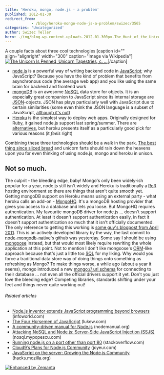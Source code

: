 ```yaml
---
title: 'Heroku, mongo, node.js - a problem'
published: 2012-01-30
redirect_from: 
            - /blog/heroku-mongo-node-js-a-problem/swizec/3565
categories: 'Uncategorized'
author: Swizec Teller
hero: ./img/blog-wp-content-uploads-2012-01-300px-The_Hunt_of_the_Unicorn_Tapestry_71.jpg
---
```

A couple facts about three cool technologies \[caption id="" align="alignright" width="300" caption="Image via Wikipedia"][![The Unicorn Is Penned, Unicorn Tapestries, c. ...](./img/blog-wp-content-uploads-2012-01-300px-The_Hunt_of_the_Unicorn_Tapestry_71.jpg "The Unicorn Is Penned, Unicorn Tapestries, c. ...")](http://en.wikipedia.org/wiki/File:The_Hunt_of_the_Unicorn_Tapestry_7.jpg)\[/caption]

- [node.js](http://nodejs.org/ "Node.js") is a powerful way of writing backend code in [JavaScript](http://en.wikipedia.org/wiki/JavaScript "JavaScript"); why JavaScript? Because you have the kind of problem that benefits from asynchronous code (the average web app) and you like using the same brain for backend and frontend work
- [mongoDB](http://www.mongodb.org/ "MongoDB") is an awesome [NoSQL](http://en.wikipedia.org/wiki/NoSQL "NoSQL") data store for objects. It is an especially great companion to JavaScript since its internal storage are [JSON](http://json.org/ "JSON")-objects. JSON has plays particularly well with JavaScript due to certain similarities (some even think the JSON language is a subset of JavaScript, [although it's not](http://timelessrepo.com/json-isnt-a-javascript-subset "JSON: The JavaScript subset that isn't"))
- [Heroku](http://www.heroku.com/ "Heroku") is the simplest way to deploy web apps. Originally designed for Ruby, it gained node.js support last spring/summer. There are [alternatives](http://www.joyent.com/), but heroku presents itself as a particularly good pick for various reasons (it _feels_ right)

Combining these three technologies should be a walk in the park. [The best thing since sliced bread](http://en.wikipedia.org/wiki/Sliced_bread "Sliced bread") and unicorn farts should rain down the heavens upon you for even thinking of using node.js, mongo and heroku in unison.

## Not so much.

The culprit - the bleeding edge, baby! Mongo's only been widely-ish popular for a year, node.js still isn't widely and Heroku is traditionally a [RoR](http://rubyonrails.org "Ruby on Rails") hosting environment so there are things that aren't quite smooth yet. Getting mongoDB support on Heroku means using an external party - what heroku calls an add-on - [MongoHQ](https://mongohq.com/home). It's a mongoDB hosting provider that gives you access to a database and lets you loose. But MongoHQ requires authentication. My favourite mongoDB driver for node.js ... doesn't support authentication. At least it doesn't support authentication easily, in fact it doesn't support authentication so much that it isn't officially documented. The only reference to getting this working is [some guy's blogpost from April 2011](http://j-query.blogspot.com/2011/04/mongohq-and-node.html). This is an actively developed library by the way, the last commit to [node-mongodb-native](https://github.com/christkv/node-mongodb-native)'s github was yesterday. Some say I should be using [mongoose](https://github.com/LearnBoost/mongoose) instead, but that would most likely require rewriting the whole application at this point. Not to mention I don't like mongoose's [ORM](http://en.wikipedia.org/wiki/Object-relational_mapping "Object-relational mapping")-like approach because that's just a little too [SQL](http://www.iso.org/iso/catalogue_detail.htm?csnumber=45498 "SQL") for my liking. Why would you force a traditional data store way of doing things onto something as refreshing as Mongo? To make things worse, a while ago (about a year it seems), mongo introduced a new [mongo:// url schema](http://www.mongodb.org/display/DOCS/Connections) for connecting to their database ... not even all the official drivers support it yet. Don't you just love the bleeding edge? Competing libraries, standards shifting under your feet and things never quite working out!

###### Related articles

- [Node.js inventor extends JavaScript programming beyond browsers](http://r.zemanta.com/?u=http%3A//www.infoworld.com/d/application-development/nodejs-inventor-extends-javascript-programming-beyond-browsers-184963&a=72148407&rid=0ba152c5-e257-4f06-a4aa-d8c62e2e08c5&e=0cb31b66c2e367c75b2971631959db44) (infoworld.com)
- [The Four Horsemen of JavaScript](http://www.lukew.com/ff/entry.asp?1482) (lukew.com)
- [A community-driven manual for Node.js](http://nodemanual.org/latest/) (nodemanual.org)
- [Attacking NoSQL and Node.js: Server-Side JavaScript Injection (SSJS)](http://nosql.mypopescu.com/post/14453905385/attacking-nosql-and-node-js-server-side-javascript) (nosql.mypopescu.com)
- [Running node.js on a port other than port 80](http://stackoverflow.com/questions/8904409/running-node-js-on-a-port-other-than-port-80) (stackoverflow.com)
- [Cloud9′s Plans for Node.js Community](http://joyeur.com/2012/01/23/cloud9s-plans-for-node-js-community/) (joyeur.com)
- [JavaScript on the server: Growing the Node.js Community](http://hacks.mozilla.org/2012/01/javascript-on-the-server-growing-the-node-js-community/) (hacks.mozilla.org)

[![Enhanced by Zemanta](http://img.zemanta.com/zemified_e.png?x-id=0ba152c5-e257-4f06-a4aa-d8c62e2e08c5)](http://www.zemanta.com/ "Enhanced by Zemanta")